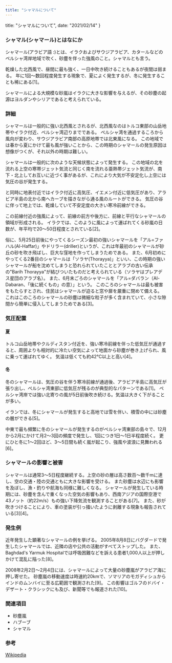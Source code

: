 ```yaml
---
title: "シャマルについて"
---
```


  title: "シャマルについて",
  date: "2021/02/14"
}


### シャマル(シャマール)とはなにか

シャマール(アラビア語 :)とは、イラクおよびサウジアラビア、カタールなどのペルシャ湾岸地域で吹く、砂塵を伴った強風のこと。シャマルとも言う。

乾燥した北西風で、昼間に最も強く、一日中吹き続けることもあるが夜間は弱まる。
年に1回～数回程度発生する現象で、夏によく発生するが、冬に発生することも稀にある[1]。


シャマールによる大規模な砂嵐はイラクに大きな影響を与えるが、その砂塵の起源はヨルダンやシリアであると考えられている。

### 詳細

シャマールは一般的に強い北西風とされるが、北西風なのはトルコ東部の山岳地帯やイラク付近、ペルシャ湾辺りまでである。
ペルシャ湾を通過するころから風向が変わり、サウジアラビア南部の高原地帯では北東風になる。
この地域では春から夏にかけて最も風が強いことから、この時期のシャマールの発生原因は想像がつくが、それ以外の時期は難しい。

シャマールは一般的に次のような天候状態によって発生する。
この地域の北を流れる上空の寒帯ジェット気流と同じく南を流れる亜熱帯ジェット気流が、南下・北上してお互いに近づく事があるが、これにより大気が不安定化し上空には気圧の谷が発生する。

と同時に地表付近ではイラク付近に高気圧、イエメン付近に低気圧があり、アラビア半島の北から南へカーブを描きながら通る風のルートができる。
気圧の谷に伴って地上では、乾燥していて不安定度の大きい寒冷前線ができる。

この前線付近の強風によって、前線の前方や後方に、前線と平行なシャマールの領域が形成される。
イラクでは、このように風によって運ばれてくる砂嵐の日数が、年平均で20～50日程度とされている[2]。

俗に、5月25日前後にやってくるシーズン最初の強いシャマールを「アル=ファハル(Al-Haffar)」やドリラー(driller)というが、これは年最初のシャマールが砂丘の砂を吹き飛ばし、巨大な窪地を作ってしまうためである。
また、6月初めにやってくる2番目のシャマールは「ソラヤ(Thorayya)」といい、この時期の強いシャマールが船を沈めてしまうと恐れられていたこととアラブの古い伝承の"Barih Thorayya"が結びついたものだと考えられている（ソラヤはプレアデス星団のアラブ名）。
また、6月末ごろのシャマールを「アル=ダバラン（Al-Dabaran、「後に続くもの」の意）」という。
このころのシャマールは最も被害をもたらすとされ、住民はシャマールが迫ると窓や扉を厳重に閉めて備える。
これはこのころのシャマールの砂塵は微細な粒子が多く含まれていて、小さな隙間から簡単に侵入してしまうためである[3]。

### 気圧配置

#### 夏

トルコ山岳地帯やクルディスタン付近を、強い寒冷前線を伴った低気圧が通過すると、周囲よりも相対的に冷たい空気によって地面から砂塵が巻き上げられ、風に乗って運ばれてゆく。
気温は低くても約42℃以上と高い[4]。

#### 冬

冬のシャマールは、気圧の谷を伴う寒冷前線が通過後、アラビア半島に高気圧が張り出し、ペルシャ湾東部に低気圧が残るのが典型的なパターンである[1]。
ペルシャ湾岸では強い北寄りの風が5日前後吹き続ける。気温は大きく下がることが多い。

イランでは、冬にシャマールが発生すると高地では雪を伴い、積雪の中には砂塵の層ができる[5]。

中東で最も頻繁に冬のシャマールが発生するのがペルシャ湾東部の島々で、12月から2月にかけて月2～3回の頻度で発生し、1回につき1日～1日半程度続く。
更にひと冬に1～2回ほど、3～5日間も続く嵐が起こり、強風や波浪に見舞われる[6]。

### シャマールの影響と被害

シャマールは通常3～5日程度継続する。上空の砂の層は高さ数百～数千mに達し、空の交通・陸の交通ともに大きな影響を受ける。
また砂塵は水辺にも影響を及ぼし、漁・釣りや航海も同様に難しくなる。
シャマールが発生している時期には、砂塵を含んで重くなった空気の影響もあり、西南アジアの国際空港で43ノット（約22m/s）もの強い下降気流を観測することがある[7]。
また、砂が吹きつけることにより、車の塗装が引っ掻いたように剥離する現象も報告されている[3][4]。

### 発生例

近年発生した顕著なシャマールの例を挙げる。
2005年8月8日にバグダードで発生したシャマールでは、近隣の店や公共の活動がすべてストップした。
また、Baghdad's Yarmuk Hospitalでは呼吸困難などを訴える患者1,000人以上が押しかけて混乱に陥った[8]。

2008年2月2日～2月4日には、シャマールによって大量の砂塵嵐がアラビア海に押し寄せた。
砂塵嵐の移動速度は時速約20kmで、ソマリアのモガディシュからインドのムンバイに至る広範囲で観測された[9]。
この影響はゴルフのドバイ・デザート・クラシックにも及び、新聞等でも報道された[10]。

### 関連項目

- 砂塵嵐
- ハブーブ
- シャマル

### 参考

[Wikipedia](https://ja.wikipedia.org/wiki/%E3%82%B7%E3%83%A3%E3%83%9E%E3%83%BC%E3%83%AB)
